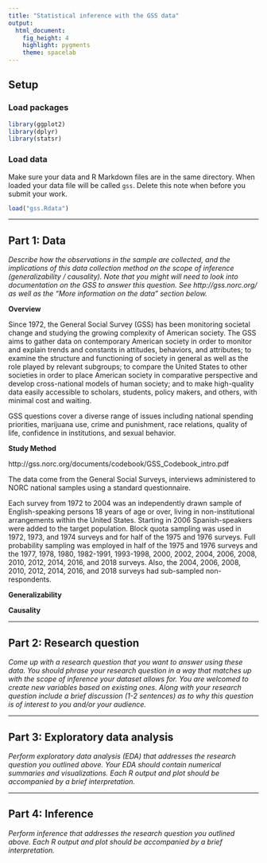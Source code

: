 ```yaml
---
title: "Statistical inference with the GSS data"
output: 
  html_document: 
    fig_height: 4
    highlight: pygments
    theme: spacelab
---
```


## Setup

### Load packages

```r
library(ggplot2)
library(dplyr)
library(statsr)
```

### Load data

Make sure your data and R Markdown files are in the same directory. When loaded
your data file will be called `gss`. Delete this note when before you submit 
your work. 

```r
load("gss.Rdata")
```



* * *

## Part 1: Data

*Describe how the observations in the sample are collected, and the implications of this data collection method on the scope of inference (generalizability / causality). Note that you might will need to look into documentation on the GSS to answer this question. See http://gss.norc.org/ as well as the "More information on the data" section below.*

**Overview**

Since 1972, the General Social Survey (GSS) has been monitoring societal change and studying the growing complexity of American society. The GSS aims to gather data on contemporary American society in order to monitor and explain trends and constants in attitudes, behaviors, and attributes; to examine the structure and functioning of society in general as well as the role played by relevant subgroups; to compare the United States to other societies in order to place American society in comparative perspective and develop cross-national models of human society; and to make high-quality data easily accessible to scholars, students, policy makers, and others, with minimal cost and waiting.

GSS questions cover a diverse range of issues including national spending priorities, marijuana use, crime and punishment, race relations, quality of life, confidence in institutions, and sexual behavior.

**Study Method**

http://gss.norc.org/documents/codebook/GSS_Codebook_intro.pdf

The data come from the General Social Surveys, interviews administered to NORC national samples using a standard questionnaire. 

Each survey from 1972 to 2004 was an independently drawn
sample of English-speaking persons 18 years of age or over, living in non-institutional arrangements within the United States. Starting in
2006 Spanish-speakers were added to the target population. Block quota sampling was used in 1972, 1973, and 1974 surveys and for half of
the 1975 and 1976 surveys. Full probability sampling was employed in half of the 1975 and 1976 surveys and the 1977, 1978, 1980,
1982-1991, 1993-1998, 2000, 2002, 2004, 2006, 2008, 2010, 2012, 2014, 2016, and 2018 surveys. Also, the 2004, 2006, 2008, 2010, 2012,
2014, 2016, and 2018 surveys had sub-sampled non-respondents.

**Generalizability**

**Causality**

* * *

## Part 2: Research question

*Come up with a research question that you want to answer using these data. You should phrase your research question in a way that matches up with the scope of inference your dataset allows for. You are welcomed to create new variables based on existing ones. Along with your research question include a brief discussion (1-2 sentences) as to why this question is of interest to you and/or your audience.*

* * *

## Part 3: Exploratory data analysis

*Perform exploratory data analysis (EDA) that addresses the research question you outlined above. Your EDA should contain numerical summaries and visualizations. Each R output and plot should be accompanied by a brief interpretation.*

* * *

## Part 4: Inference

*Perform inference that addresses the research question you outlined above. Each R output and plot should be accompanied by a brief interpretation.*

